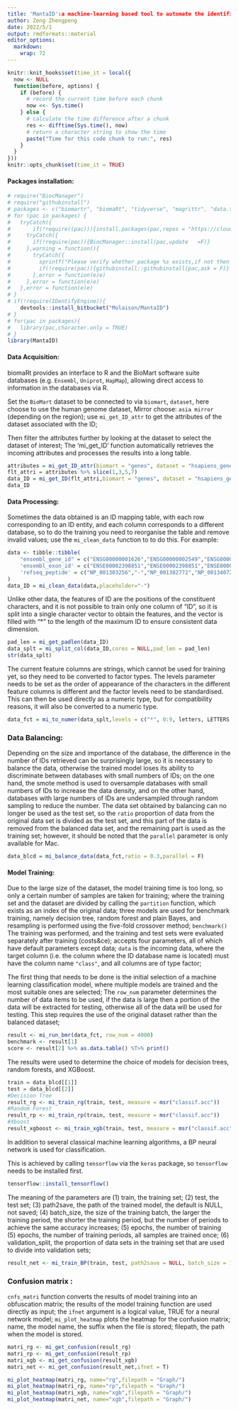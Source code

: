 ---
title: 'MantaID':a machine-learning based tool to automate the identification of biological database IDs
author: Zeng Zhengpeng
date: 2022/5/1
output: rmdformats::material
editor_options: 
  markdown: 
    wrap: 72
---

```{r global-options, include=FALSE}
knitr::knit_hooks$set(time_it = local({
  now <- NULL
  function(before, options) {
    if (before) {
      # record the current time before each chunk
      now <<- Sys.time()
    } else {
      # calculate the time difference after a chunk
      res <- difftime(Sys.time(), now)
      # return a character string to show the time
      paste("Time for this code chunk to run:", res)
    }
  }
}))
knitr::opts_chunk$set(time_it = TRUE)
```

#### Packages installation:

```{r}
# require("BiocManager")
# require("githubinstall")
# packages <- c("biomartr", "biomaRt", "tidyverse", "magrittr", "data.table", "magrittr", "mlr3verse", "skimr", "roxygen2", "tidyverse", "parallel", "scutr", "reshape2", "RColorBrewer", "caret", "tensorflow", "keras", "reticulate", "skimr", "tfdatasets")
# for (pac in packages) {
#   tryCatch({
#   	if(!require((pac))){install.packages(pac,repos = "https://cloud.r-project.org")}},warning = function(){
#     tryCatch({
#       if(!require(pac)){BiocManager::install(pac,update	=F)}
#     },warning = function(){
#       tryCatch({
#         sprintf("Please verify whether package %s exists,if not then type 0 to pass.")
#         if(!require(pac)){githubinstall::githubinstall(pac,ask = F)}
#       },error = function(e)e)
#     },error = function(e)e)
#   },error = function(e)e)
# }
# if(!require(IDentifyEngine)){
	devtools::install_bitbucket("Molaison/MantaID")
# }
# for(pac in packages){
# 	library(pac,character.only = TRUE)
# }
library(MantaID)
```

#### Data Acquisition:
biomaRt provides an interface to R and the BioMart software suite databases (e.g. `Ensembl`, `Uniprot`, `HapMap`), allowing direct access to information in the databases via R.

Set the `BioMart` dataset to be connected to via `biomart`, `dataset`, here choose to use the human genome dataset, Mirror choose: `asia mirror` (depending on the region); use `mi_get_ID_attr` to get the attributes of the dataset associated with the ID;

Then filter the attributes further by looking at the dataset to select the dataset of interest;
The 'mi_get_ID' function automatically retrieves the incoming attributes and processes the results into a long table.

```{r}
attributes = mi_get_ID_attr(biomart = "genes", dataset = "hsapiens_gene_ensembl", mirror = "asia")
flt_attri = attributes %>% slice(1,3,5,7)
data_ID = mi_get_ID(flt_attri,biomart = "genes", dataset = "hsapiens_gene_ensembl", mirror = "asia")
data_ID
```

#### Data Processing:

Sometimes the data obtained is an ID mapping table, with each row corresponding to an ID
entity, and each column corresponds to a different database, so to do the training you need to reorganise the table and remove invalid values; use the `mi_clean_data` function to
to do this. For example:

```{r}
data <- tibble::tibble(
	"ensembl_gene_id" = c("ENSG00000001626","ENSG00000002549","ENSG00000002586","ENSG00000002745"),
	'ensembl_exon_id' = c("ENSE00002398851","ENSE00002398851","ENSE00002398851","ENSE00002398851"),
	'refseq_peptide' = c("NP_001303256","-","NP_001382772","NP_001340728")
)
data_ID = mi_clean_data(data,placeholder="-")
```

Unlike other data, the features of ID are the positions of the constituent characters, and it is not possible to train only one column of "ID", so it is split into a single character vector to obtain the features, and the vector is filled with "\*" to the length of the maximum ID to ensure consistent data dimension.

```{r}
pad_len = mi_get_padlen(data_ID)
data_splt = mi_split_col(data_ID,cores = NULL,pad_len = pad_len)
str(data_splt)
```

The current feature columns are strings, which cannot be used for training yet, so they need to be converted to factor types. The levels parameter needs to be set as the order of appearance of the characters in the different feature columns is different and the factor levels need to be standardised. This can then be used directly as a numeric type, but for compatibility reasons, it will also be converted to a numeric type.

```{r}
data_fct = mi_to_numer(data_splt,levels = c("*", 0:9, letters, LETTERS, "_", ".", "-", " ", "/", "\\", ":"))
```

### Data Balancing:

Depending on the size and importance of the database, the difference in the number of IDs retrieved can be surprisingly large, so it is necessary to balance the data, otherwise the trained model loses its ability to discriminate between databases with small numbers of IDs; on the one hand, the smote method is used to oversample databases with small numbers of IDs to increase the data density, and on the other hand, databases with large numbers of IDs are undersampled through random sampling to reduce the number. The data set obtained by balancing can no longer be used as the test set, so the `ratio` proportion of data from the original data set is divided as the test set, and this part of the data is removed from the balanced data set, and the remaining part is used as the training set; however, it should be noted that the `parallel` parameter is only available for Mac.

```{r}
data_blcd = mi_balance_data(data_fct,ratio = 0.3,parallel = F)
```

#### Model Training:

Due to the large size of the dataset, the model training time is too long, so only a certain number of samples are taken for training; where the training set and the dataset are divided by calling the `partition` function, which exists as an index of the original data; three models are used for benchmark training, namely decision tree, random forest and plain Bayes, and resampling is performed using the five-fold crossover method; `benchmark()` The training was performed, and the training and test sets were evaluated separately after training (costs&ce);
accepts four parameters, all of which have default parameters except data; `data` is the incoming data, where the target column (i.e. the column where the ID database name is located) must have the column name `"class"`, and all columns are of type factor;

The first thing that needs to be done is the initial selection of a machine learning classification model, where multiple models are trained and the most suitable ones are selected;
The `row_num` parameter determines the number of data items to be used, if the data is large then a portion of the data will be extracted for testing, otherwise all of the data will be used for testing. This step requires the use of the original dataset rather than the balanced dataset;

```{r echo=FALSE, message=FALSE, hide=TRUE}
result <- mi_run_bmr(data_fct, row_num = 4000)
benchmark <- result[1]
score <- result[2] %>% as.data.table() %T>% print()
```

The results were used to determine the choice of models for decision trees, random forests, and XGBoost.

```{r}
train = data_blcd[[1]]
test = data_blcd[[2]]
#Decision Tree
result_rg <- mi_train_rg(train, test, measure = msr("classif.acc"))
#Random Forest
result_rp <- mi_train_rp(train, test, measure = msr("classif.acc"))
#Xboost
result_xgboost <- mi_train_xgb(train, test, measure = msr("classif.acc"))
```

In addition to several classical machine learning algorithms, a BP neural network is used for classification.

This is achieved by calling `tensorflow` via the `keras` package, so `tensorflow` needs to be installed first.

```{r}
tensorflow::install_tensorflow()
```

The meaning of the parameters are (1) train, the training set; (2) test, the test set; (3) path2save, the path of the trained model, the default is NULL, not saved; (4) batch_size, the size of the training batch, the larger the training period, the shorter the training period, but the number of periods to achieve the same accuracy increases; (5) epochs, the number of training (5) epochs, the number of training periods, all samples are trained once; (6) validation_split, the proportion of data sets in the training set that are used to divide into validation sets;

```{R}
result_net <- mi_train_BP(train, test, path2save = NULL, batch_size = 128, epochs = 64, validation_split = 0.3)
```

### Confusion matrix :

`cnfs_matri` function converts the results of model training into an obfuscation matrix; the results of the model training function are used directly as input; the `ifnet` argument is a logical value, TRUE for a neural network model;
`mi_plot_heatmap` plots the heatmap for the confusion matrix; name, the model name, the suffix when the file is stored; filepath, the path when the model is stored.

```{r}
matri_rg <- mi_get_confusion(result_rg)
matri_rp <- mi_get_confusion(result_rp)
matri_xgb <- mi_get_confusion(result_xgb)
matri_net <- mi_get_confusion(result_net,ifnet = T)

mi_plot_heatmap(matri_rg, name="rg",filepath = "Graph/")
mi_plot_heatmap(matri_rp, name="rp",filepath = "Graph/")
mi_plot_heatmap(matri_xgb, name="xgb",filepath = "Graph/")
mi_plot_heatmap(matri_net, name="xgb",filepath = "Graph/")
```
